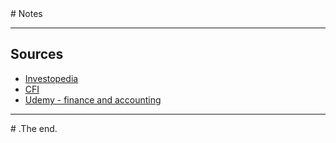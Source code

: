<Section>

<Cover>
  # Notes
</Cover>

---

# Sources

- [Investopedia](https://www.investopedia.com/)
- [CFI](https://corporatefinanceinstitute.com/)
- [Udemy - finance and accounting](https://www.udemy.com/courses/finance-and-accounting/)

---

<Cover>
  # .The end.
</Cover>

</Section>
